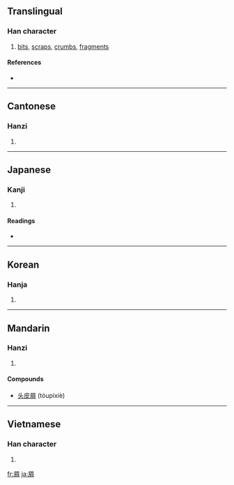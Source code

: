 ==Translingual==

===Han character===
{{Han char|rn=44|rad=尸|as=07|sn=10|four=7722<sub>7</sub>|canj=尸火月 (SFB)}}

# [[bit]]s, [[scrap]]s, [[crumb]]s, [[fragment]]s

====References====
* {{Han ref|kx=0302.040|dkj=07709|dj=0599.170|hdz=20975.050|uh=5C51|ud=23633|bh=AE68|bd=44648}}

----

==Cantonese==

===Hanzi===
{{yue-hanzi|jyut=|y=sit3}}

# {{defn|Cantonese|sort=尸07}}

----

==Japanese==

===Kanji===
{{ja-kanji|grade=|rs=尸07}}

# {{defn|Japanese}}

====Readings====
* {{ja-readings|on=[[せつ]] (setsu)|kun=[[くず]] (kuzu), [[いさぎよい]] (isagiyoi)}}

----

==Korean==

===Hanja===
{{ko-hanja|hangeul=설|rv=seol|mr=sŏl}}

# {{defn|Korean|sort=尸07}}

----

==Mandarin==

===Hanzi===
{{cmn-hanzi|pin=[[xiè]] ([[xie4]])|wg=hsieh<sup>4</sup>}}

# {{defn|Mandarin|sort=尸07}}

====Compounds====
* [[头皮屑]] (tóupíxiè)

----

==Vietnamese==

===Han character===
{{vi-hantu|[[tiết]]|rs=尸07}}

# {{defn|Vietnamese|sort=尸07}}

[[fr:屑]]
[[ja:屑]]